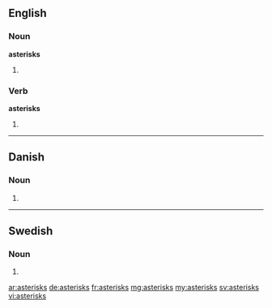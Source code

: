 ==English==

===Noun===
'''asterisks'''

# {{plural of|asterisk}}

===Verb===
'''asterisks'''

#{{third-person singular of|[[asterisk]]}}

----

==Danish==

===Noun===
{{infl|da|noun form|g=c}}

# {{form of|genitive singular indefinite|asterisk|lang=da}}

----

==Swedish==

===Noun===
{{infl|sv|noun form}}

# {{sv-noun-form-indef-gen|asterisk}}

[[ar:asterisks]]
[[de:asterisks]]
[[fr:asterisks]]
[[mg:asterisks]]
[[my:asterisks]]
[[sv:asterisks]]
[[vi:asterisks]]